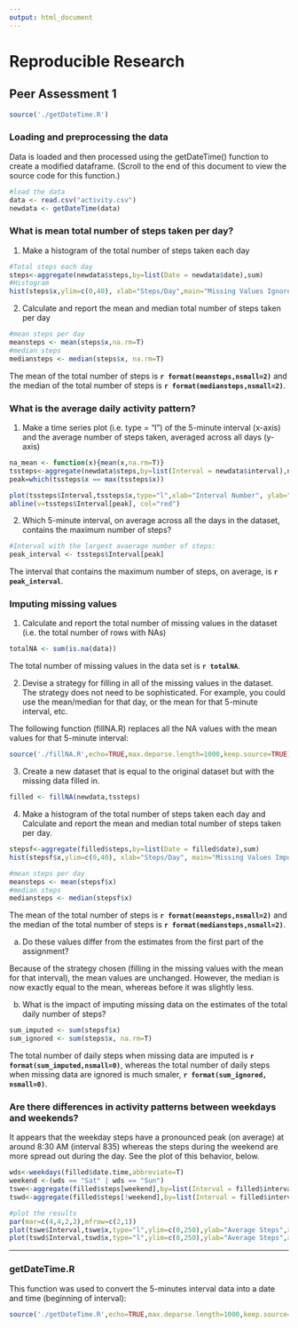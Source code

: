 ```yaml
---
output: html_document
---
```

# Reproducible Research
## Peer Assessment 1

```r
source('./getDateTime.R')
```

### Loading and preprocessing the data

Data is loaded and then processed using the getDateTime() function to create a modified dataframe. (Scroll to the end of this document to view the source code for this function.)

```r
#load the data
data <- read.csv("activity.csv")
newdata <- getDateTime(data)
```


### What is mean total number of steps taken per day?

1. Make a histogram of the total number of steps taken each day

```r

#Total steps each day
steps<-aggregate(newdata$steps,by=list(Date = newdata$date),sum)
#Histogram
hist(steps$x,ylim=c(0,40), xlab="Steps/Day",main="Missing Values Ignored")
```


2. Calculate and report the mean and median total number of steps taken
per day


```r
#mean steps per day
meansteps <- mean(steps$x,na.rm=T)
#median steps
mediansteps <- median(steps$x, na.rm=T)
```

The mean of the total number of steps is **`r format(meansteps,nsmall=2)`** and the median of the total number of steps is **`r format(mediansteps,nsmall=2)`**.

### What is the average daily activity pattern?

1. Make a time series plot (i.e. type = "l") of the 5-minute interval (x-axis)
and the average number of steps taken, averaged across all days (y-axis)

```r
na_mean <- function(x){mean(x,na.rm=T)}
tssteps<-aggregate(newdata$steps,by=list(Interval = newdata$interval),na_mean)
peak=which(tssteps$x == max(tssteps$x))

plot(tssteps$Interval,tssteps$x,type="l",xlab="Interval Number", ylab="Average Steps")
abline(v=tssteps$Interval[peak], col="red")

```


2. Which 5-minute interval, on average across all the days in the dataset, contains the maximum number of steps?

```r

#Interval with the largest avaerage number of steps:
peak_interval <- tssteps$Interval[peak]
```
The interval that contains the maximum number of steps, on average, is **`r peak_interval`**.

### Imputing missing values

1. Calculate and report the total number of missing values in the dataset
(i.e. the total number of rows with NAs)
```r
totalNA <- sum(is.na(data))
```

The total number of missing values in the data set is **`r totalNA`**.

2. Devise a strategy for filling in all of the missing values in the dataset. The
strategy does not need to be sophisticated. For example, you could use
the mean/median for that day, or the mean for that 5-minute interval, etc.

The following function (fillNA.R) replaces all the NA values with the mean values for that 5-minute interval:


```r
source('./fillNA.R',echo=TRUE,max.deparse.length=1000,keep.source=TRUE)
```


3. Create a new dataset that is equal to the original dataset but with the
missing data filled in.

```r
filled <- fillNA(newdata,tssteps)
```


4. Make a histogram of the total number of steps taken each day and Calculate
and report the mean and median total number of steps taken per day. 
```r
stepsf<-aggregate(filled$steps,by=list(Date = filled$date),sum)
hist(stepsf$x,ylim=c(0,40), xlab="Steps/Day", main="Missing Values Imputed")

#mean steps per day
meansteps <- mean(stepsf$x)
#median steps
mediansteps <- median(stepsf$x)
```

The mean of the total number of steps is **`r format(meansteps,nsmall=2)`** and the median of the total number of steps is **`r format(mediansteps,nsmall=2)`**.

a. Do these values differ from the estimates from the first part of the assignment?

Because of the strategy chosen (filling in the missing values with the mean for that interval), the mean values are unchanged.  However, the median is now exactly equal to the mean, whereas before it was slightly less.

b. What is the impact of imputing missing data on the estimates of the total
daily number of steps?


```r
sum_imputed <- sum(stepsf$x)
sum_ignored <- sum(steps$x, na.rm=T)
```

The total number of daily steps when missing data are imputed is **`r format(sum_imputed,nsmall=0)`**, whereas the total number of daily steps when missing data are ignored is much smaler, **`r format(sum_ignored, nsmall=0)`**.


### Are there differences in activity patterns between weekdays and weekends?

It appears that the weekday steps have a pronounced peak (on average) at around 8:30 AM (interval 835) whereas the steps during the weekend are more spread out during the day. See the plot of this behavior, below.

```r
wds<-weekdays(filled$date.time,abbreviate=T)
weekend <-(wds == "Sat" | wds == "Sun")
tswe<-aggregate(filled$steps[weekend],by=list(Interval = filled$interval[weekend]),na_mean)
tswd<-aggregate(filled$steps[!weekend],by=list(Interval = filled$interval[!weekend]),na_mean)

#plot the results
par(mar=c(4,4,2,2),mfrow=c(2,1))
plot(tswe$Interval,tswe$x,type="l",ylim=c(0,250),ylab="Average Steps",xlab="", main="Weekend")
plot(tswd$Interval,tswd$x,type="l",ylim=c(0,250),ylab="Average Steps",xlab="Interval",main="Weekdays")

```

----
### getDateTime.R

This function was used to convert the 5-minutes interval data into a date and time (beginning of interval):

```r
source('./getDateTime.R',echo=TRUE,max.deparse.length=1000,keep.source=TRUE)
```